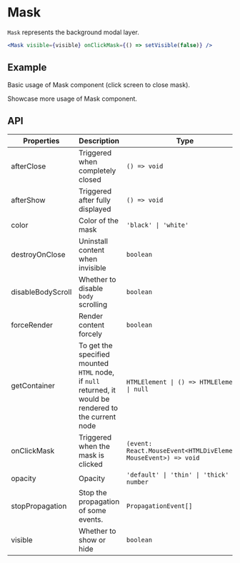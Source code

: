 # Mask

`Mask` represents the background modal layer.

```jsx
<Mask visible={visible} onClickMask={() => setVisible(false)} />
```

## Example

Basic usage of Mask component (click screen to close mask).

<Demo src="../../components/mask/demo/Example.tsx" />

Showcase more usage of Mask component.

<Demo src="../../components/mask/demo/ExampleMore.tsx" />

## API

| Properties        | Description                                                                                            | Type                                                            | Default     |
| ----------------- | ------------------------------------------------------------------------------------------------------ | --------------------------------------------------------------- | ----------- |
| afterClose        | Triggered when completely closed                                                                       | `() => void`                                                    | -           |
| afterShow         | Triggered after fully displayed                                                                        | `() => void`                                                    | -           |
| color             | Color of the mask                                                                                      | `'black' \| 'white'`                                            | `'black'`   |
| destroyOnClose    | Uninstall content when invisible                                                                       | `boolean`                                                       | `false`     |
| disableBodyScroll | Whether to disable `body` scrolling                                                                    | `boolean`                                                       | `true`      |
| forceRender       | Render content forcely                                                                                 | `boolean`                                                       | `false`     |
| getContainer      | To get the specified mounted `HTML` node, if `null` returned, it would be rendered to the current node | `HTMLElement \| () => HTMLElement \| null`                      | `null`      |
| onClickMask       | Triggered when the mask is clicked                                                                     | `(event: React.MouseEvent<HTMLDivElement, MouseEvent>) => void` | -           |
| opacity           | Opacity                                                                                                | `'default' \| 'thin' \| 'thick' \| number`                      | `'default'` |
| stopPropagation   | Stop the propagation of some events.                                                                   | `PropagationEvent[]`                                            | `["click"]` |
| visible           | Whether to show or hide                                                                                | `boolean`                                                       | `true`      |
